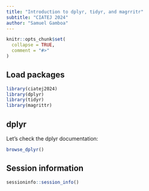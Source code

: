 ```yaml
---
title: "Introduction to dplyr, tidyr, and magrritr"
subtitle: "CIATEJ 2024"
author: "Samuel Gamboa"
---
```


```r
knitr::opts_chunk$set(
  collapse = TRUE,
  comment = "#>"
)
```

## Load packages 

```r
library(ciatej2024)
library(dplyr)
library(tidyr)
library(magrittr)
```

## dplyr

Let's check the dplyr documentation:

```r
browse_dplyr()
```

## Session information

```r
sessioninfo::session_info()
```


